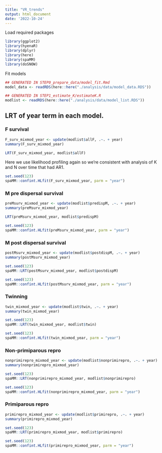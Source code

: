 ```yaml
---
title: "VR_trends"
output: html_document
date: '2022-10-24'
---
```


Load required packages

```r
library(ggplot2)
library(hyenaR)
library(dplyr)
library(here)
library(spaMM)
library(doSNOW)
```

Fit models

```r
## GENERATED IN STEP0_prepare_data/model_fit.Rmd
model_data <- readRDS(here::here("./analysis/data/model_data.RDS"))

## GENERATED IN STEP1_estimate_K/estimateK.R
modlist <- readRDS(here::here("./analysis/data/model_list.RDS"))
```

## LRT of year term in each model.

### F survival

```r
F_surv_mixmod_year <- update(modlist$allF, .~. + year)
summary(F_surv_mixmod_year)
```

```r
LRT(F_surv_mixmod_year, modlist$allF)
```

Here we use likelihood profiling again so we're consistent with analysis of K and N over time that had AR1.

```r
set.seed(123)
spaMM::confint.HLfit(F_surv_mixmod_year, parm = "year")
```

### M pre dispersal survival

```r
preMsurv_mixmod_year <- update(modlist$predispM, .~. + year)
summary(preMsurv_mixmod_year)
```

```r
LRT(preMsurv_mixmod_year, modlist$predispM)
```

```r
set.seed(123)
spaMM::confint.HLfit(preMsurv_mixmod_year, parm = "year")
```

### M post dispersal survival

```r
postMsurv_mixmod_year <- update(modlist$postdispM, .~. + year)
summary(postMsurv_mixmod_year)
```

```r
set.seed(123)
spaMM::LRT(postMsurv_mixmod_year, modlist$postdispM)
```

```r
set.seed(123)
spaMM::confint.HLfit(postMsurv_mixmod_year, parm = "year")
```

### Twinning

```r
twin_mixmod_year <- update(modlist$twin, .~. + year)
summary(twin_mixmod_year)
```

```r
set.seed(123)
spaMM::LRT(twin_mixmod_year, modlist$twin)
```

```r
set.seed(123)
spaMM::confint.HLfit(twin_mixmod_year, parm = "year")
```

### Non-primiparous repro

```r
nonprimirepro_mixmod_year <- update(modlist$nonprimirepro, .~. + year)
summary(nonprimirepro_mixmod_year)
```

```r
set.seed(123)
spaMM::LRT(nonprimirepro_mixmod_year, modlist$nonprimirepro)
```

```r
set.seed(123)
spaMM::confint.HLfit(nonprimirepro_mixmod_year, parm = "year")
```

### Primiparous repro

```r
primirepro_mixmod_year <- update(modlist$primirepro, .~. + year)
summary(primirepro_mixmod_year)
```

```r
set.seed(123)
spaMM::LRT(primirepro_mixmod_year, modlist$primirepro)
```

```r
set.seed(123)
spaMM::confint.HLfit(primirepro_mixmod_year, parm = "year")
```
